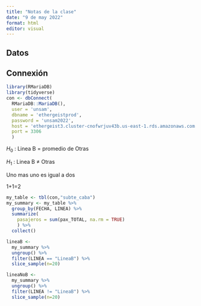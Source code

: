 ```yaml
---
title: "Notas de la clase"
date: "9 de may 2022"
format: html
editor: visual
---
```


## Datos

## Connexión

```r
library(RMariaDB)
library(tidyverse)
con <- dbConnect(
  RMariaDB::MariaDB(),
  user = 'unsam',
  dbname = 'ethergeistprod',
  password = 'unsam2022',
  host = 'ethergeist3.cluster-cnofwrjuv43b.us-east-1.rds.amazonaws.com',
  port = 3306
  )
```


$H_0$ : Linea B = promedio de Otras

$H_1$ : Linea B $\neq$ Otras

Uno mas uno es igual a dos

1+1=2

```r
my_table <- tbl(con,"subte_caba")
my_summary <- my_table %>% 
  group_by(FECHA, LINEA) %>% 
  summarize(
    pasajeros = sum(pax_TOTAL, na.rm = TRUE)
    ) %>% 
  collect()
```
```r
lineaB <-
  my_summary %>% 
  ungroup() %>% 
  filter(LINEA == "LineaB") %>% 
  slice_sample(n=20)
```


```r
lineaNoB <-
  my_summary %>% 
  ungroup() %>% 
  filter(LINEA != "LineaB") %>% 
  slice_sample(n=20)
```

